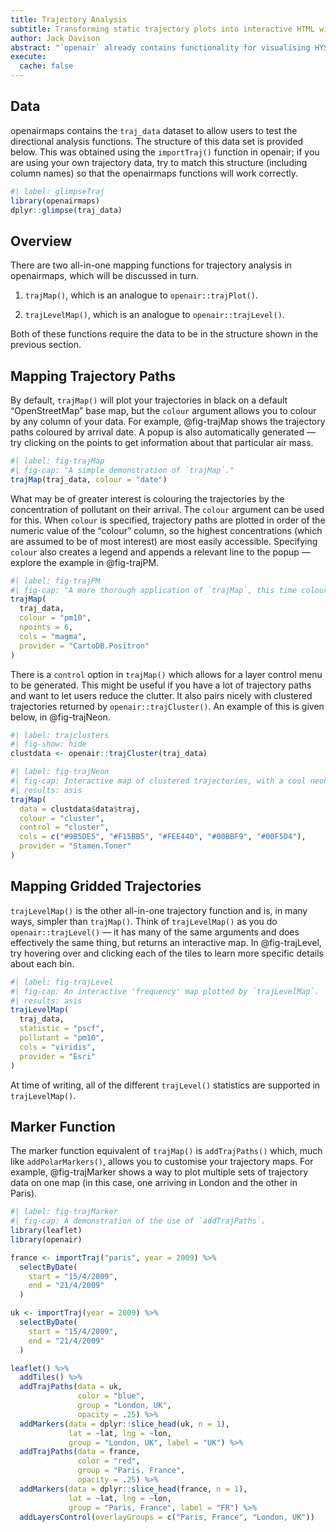 ```yaml
---
title: Trajectory Analysis
subtitle: Transforming static trajectory plots into interactive HTML widgets 
author: Jack Davison
abstract: "`openair` already contains functionality for visualising HYSPLIT back trajectories, but as more trajectory paths are added these static plots can become difficult to interpret. `openairmaps` allows for effectively the same visualisations to be mapped in `leaflet`, which can help untangle these complex figures."
execute: 
  cache: false
---
```


## Data

[openairmaps]{.pkg} contains the `traj_data` dataset to allow users to test the directional analysis functions. The structure of this data set is provided below. This was obtained using the `importTraj()` function in [openair]{.pkg}; if you are using your own trajectory data, try to match this structure (including column names) so that the [openairmaps]{.pkg} functions will work correctly.

```r
#| label: glimpseTraj
library(openairmaps)
dplyr::glimpse(traj_data)
```

## Overview

There are two all-in-one mapping functions for trajectory analysis in [openairmaps]{.pkg}, which will be discussed in turn.

1.  `trajMap()`, which is an analogue to `openair::trajPlot()`.

2.  `trajLevelMap()`, which is an analogue to `openair::trajLevel()`.

Both of these functions require the data to be in the structure shown in the previous section.

## Mapping Trajectory Paths

By default, `trajMap()` will plot your trajectories in black on a default "OpenStreetMap" base map, but the `colour` argument allows you to colour by any column of your data. For example, @fig-trajMap shows the trajectory paths coloured by arrival date. A popup is also automatically generated --- try clicking on the points to get information about that particular air mass.

```r
#| label: fig-trajMap
#| fig-cap: "A simple demonstration of `trajMap`."
trajMap(traj_data, colour = "date")
```

What may be of greater interest is colouring the trajectories by the concentration of pollutant on their arrival. The `colour` argument can be used for this. When `colour` is specified, trajectory paths are plotted in order of the numeric value of the "colour" column, so the highest concentrations (which are assumed to be of most interest) are most easily accessible. Specifying `colour` also creates a legend and appends a relevant line to the popup --- explore the example in @fig-trajPM.

```r
#| label: fig-trajPM
#| fig-cap: "A more thorough application of `trajMap`, this time coloured by PM concentrations."
trajMap(
  traj_data,
  colour = "pm10",
  npoints = 6,
  cols = "magma",
  provider = "CartoDB.Positron"
)
```

There is a `control` option in `trajMap()` which allows for a layer control menu to be generated. This might be useful if you have a lot of trajectory paths and want to let users reduce the clutter. It also pairs nicely with clustered trajectories returned by `openair::trajCluster()`. An example of this is given below, in @fig-trajNeon.

```r
#| label: trajclusters
#| fig-show: hide
clustdata <- openair::trajCluster(traj_data)
```

```r
#| label: fig-trajNeon
#| fig-cap: Interactive map of clustered trajectories, with a cool neon colour scheme!
#| results: asis
trajMap(
  data = clustdata$data$traj,
  colour = "cluster",
  control = "cluster",
  cols = c("#9B5DE5", "#F15BB5", "#FEE440", "#00BBF9", "#00F5D4"),
  provider = "Stamen.Toner"
)
```

## Mapping Gridded Trajectories

`trajLevelMap()` is the other all-in-one trajectory function and is, in many ways, simpler than `trajMap()`. Think of `trajLevelMap()` as you do `openair::trajLevel()` --- it has many of the same arguments and does effectively the same thing, but returns an interactive map. In @fig-trajLevel, try hovering over and clicking each of the tiles to learn more specific details about each bin.

```r
#| label: fig-trajLevel
#| fig-cap: An interactive 'frequency' map plotted by `trajLevelMap`.
#| results: asis
trajLevelMap(
  traj_data,
  statistic = "pscf",
  pollutant = "pm10",
  cols = "viridis",
  provider = "Esri"
)
```

At time of writing, all of the different `trajLevel()` statistics are supported in `trajLevelMap()`.

## Marker Function

The marker function equivalent of `trajMap()` is `addTrajPaths()` which, much like `addPolarMarkers()`, allows you to customise your trajectory maps. For example, @fig-trajMarker shows a way to plot multiple sets of trajectory data on one map (in this case, one arriving in London and the other in Paris).

```r
#| label: fig-trajMarker
#| fig-cap: A demonstration of the use of `addTrajPaths`.
library(leaflet)
library(openair)

france <- importTraj("paris", year = 2009) %>%
  selectByDate(
    start = "15/4/2009",
    end = "21/4/2009"
  )

uk <- importTraj(year = 2009) %>%
  selectByDate(
    start = "15/4/2009",
    end = "21/4/2009"
  )

leaflet() %>%
  addTiles() %>%
  addTrajPaths(data = uk,
               color = "blue",
               group = "London, UK", 
               opacity = .25) %>%
  addMarkers(data = dplyr::slice_head(uk, n = 1),
             lat = ~lat, lng = ~lon,
             group = "London, UK", label = "UK") %>%
  addTrajPaths(data = france,
               color = "red",
               group = "Paris, France", 
               opacity = .25) %>%
  addMarkers(data = dplyr::slice_head(france, n = 1), 
             lat = ~lat, lng = ~lon,
             group = "Paris, France", label = "FR") %>%
  addLayersControl(overlayGroups = c("Paris, France", "London, UK"))

```
